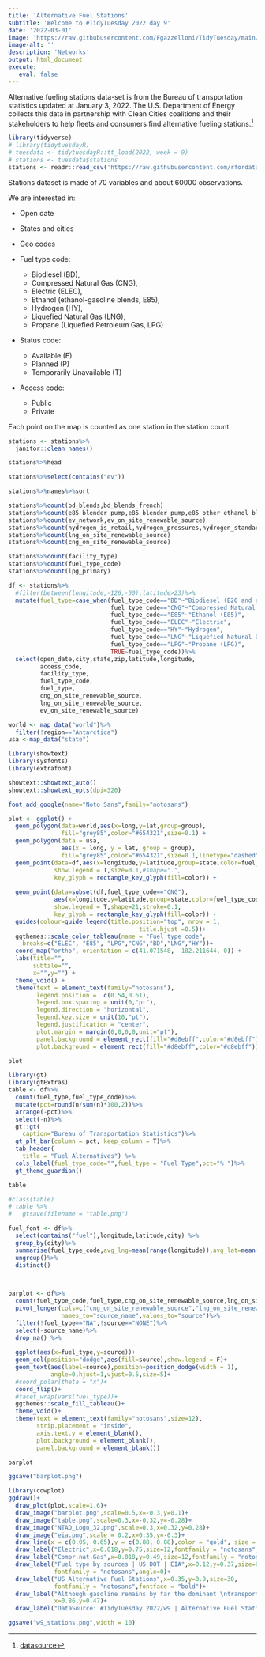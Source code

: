 ```yaml
---
title: 'Alternative Fuel Stations'
subtitle: 'Welcome to #TidyTuesday 2022 day 9'
date: '2022-03-01'
image: 'https://raw.githubusercontent.com/Fgazzelloni/TidyTuesday/main/data/2022/w9_stations/w9_stations.png'
image-alt: ''
description: 'Networks'
output: html_document
execute: 
   eval: false
---
```







Alternative fueling stations data-set is from the Bureau of transportation statistics updated at January 3, 2022. 
The U.S. Department of Energy collects this data in partnership with Clean Cities coalitions and their stakeholders to help fleets and consumers find alternative fueling stations.[^1]

[^1]: [datasource](https://data-usdot.opendata.arcgis.com/datasets/usdot::alternative-fueling-stations/about)

```r
library(tidyverse)
# library(tidytuesdayR)
# tuesdata <- tidytuesdayR::tt_load(2022, week = 9)
# stations <- tuesdata$stations
stations <- readr::read_csv('https://raw.githubusercontent.com/rfordatascience/tidytuesday/master/data/2022/2022-03-01/stations.csv')
```

Stations dataset is made of 70 variables and about 60000 observations. 

We are interested in:

- Open date
- States and cities
- Geo codes
- Fuel type code:

   - Biodiesel (BD),
   - Compressed Natural Gas (CNG),
   - Electric (ELEC),
   - Ethanol (ethanol-gasoline blends, E85),
   - Hydrogen (HY),
   - Liquefied Natural Gas (LNG),
   - Propane (Liquefied Petroleum Gas, LPG)
   
- Status code:

   - Available (E)
   - Planned (P)
   - Temporarily Unavailable (T)

- Access code:

   - Public
   - Private
   
      
Each point on the map is counted as one station in the station count      
      
```r
stations <- stations%>%
  janitor::clean_names()

stations%>%head
```

```r
stations%>%select(contains("ev"))
```


```r
stations%>%names%>%sort
```

```r
stations%>%count(bd_blends,bd_blends_french)
stations%>%count(e85_blender_pump,e85_blender_pump,e85_other_ethanol_blends)
stations%>%count(ev_network,ev_on_site_renewable_source)
stations%>%count(hydrogen_is_retail,hydrogen_pressures,hydrogen_standards,hydrogen_status_link)
stations%>%count(lng_on_site_renewable_source)
stations%>%count(cng_on_site_renewable_source)

stations%>%count(facility_type)
stations%>%count(fuel_type_code)
stations%>%count(lpg_primary)
```


```r
df <- stations%>%
  #filter(between(longitude,-126,-50),latitude>23)%>%
  mutate(fuel_type=case_when(fuel_type_code=="BD"~"Biodiesel (B20 and above)",
                             fuel_type_code=="CNG"~"Compressed Natural Gas (CNG)",
                             fuel_type_code=="E85"~"Ethanol (E85)",
                             fuel_type_code=="ELEC"~"Electric",
                             fuel_type_code=="HY"~"Hydrogen",
                             fuel_type_code=="LNG"~"Liquefied Natural Gas (LNG)",
                             fuel_type_code=="LPG"~"Propane (LPG)",
                             TRUE~fuel_type_code))%>%
  select(open_date,city,state,zip,latitude,longitude,
         access_code,
         facility_type,
         fuel_type_code,
         fuel_type,
         cng_on_site_renewable_source,
         lng_on_site_renewable_source,
         ev_on_site_renewable_source)
```

```r
world <- map_data("world")%>%
  filter(!region=="Antarctica")
usa <-map_data("state")
```

```r
library(showtext)
library(sysfonts)
library(extrafont)

showtext::showtext_auto()
showtext::showtext_opts(dpi=320)

font_add_google(name="Noto Sans",family="notosans")
```


```r
plot <- ggplot() +
  geom_polygon(data=world,aes(x=long,y=lat,group=group),
               fill="grey85",color="#654321",size=0.1) +
  geom_polygon(data = usa,
               aes(x = long, y = lat, group = group),
               fill="grey85",color="#654321",size=0.1,linetype="dashed") +
  geom_point(data=df,aes(x=longitude,y=latitude,group=state,color=fuel_type_code),
             show.legend = T,size=0.1,#shape=".",
             key_glyph = rectangle_key_glyph(fill=color)) + 
  
  geom_point(data=subset(df,fuel_type_code=="CNG"),
             aes(x=longitude,y=latitude,group=state,color=fuel_type_code),
             show.legend = T,shape=21,stroke=0.1,
             key_glyph = rectangle_key_glyph(fill=color)) + 
  guides(colour=guide_legend(title.position="top", nrow = 1,
                                     title.hjust =0.5))+
  ggthemes::scale_color_tableau(name = "Fuel type code",
    breaks=c("ELEC", "E85", "LPG","CNG","BD","LNG","HY"))+
  coord_map("ortho", orientation = c(41.071548, -102.211644, 0)) +
  labs(title="",
       subtile="",
       x="",y="") +
  theme_void() +
  theme(text = element_text(family="notosans"),
        legend.position =  c(0.54,0.61),
        legend.box.spacing = unit(0,"pt"),
        legend.direction = "horizontal",
        legend.key.size = unit(10,"pt"),
        legend.justification = "center",
        plot.margin = margin(0,0,0,0,unit="pt"),
        panel.background = element_rect(fill="#d8ebff",color="#d8ebff"),
        plot.background = element_rect(fill="#d8ebff",color="#d8ebff"))

plot
```


```r
library(gt)
library(gtExtras)
table <- df%>%
  count(fuel_type,fuel_type_code)%>%
  mutate(pct=round(n/sum(n)*100,2))%>%
  arrange(-pct)%>%
  select(-n)%>%
  gt::gt(
    caption="Bureau of Transportation Statistics")%>%
  gt_plt_bar(column = pct, keep_column = T)%>%
  tab_header(
    title = "Fuel Alternatives") %>%
  cols_label(fuel_type_code="",fuel_type = "Fuel Type",pct="% ")%>%
  gt_theme_guardian()

table

#class(table)
# table %>%
#   gtsave(filename = "table.png")
```
```r
fuel_font <- df%>%
  select(contains("fuel"),longitude,latitude,city) %>%
  group_by(city)%>%
  summarise(fuel_type_code,avg_lng=mean(range(longitude)),avg_lat=mean(range(latitude)),.groups="drop")%>%
  ungroup()%>%
  distinct()

 

barplot <- df%>%
  count(fuel_type_code,fuel_type,cng_on_site_renewable_source,lng_on_site_renewable_source,ev_on_site_renewable_source) %>%
  pivot_longer(cols=c("cng_on_site_renewable_source","lng_on_site_renewable_source","ev_on_site_renewable_source"),
               names_to="source_name",values_to="source")%>%
  filter(!fuel_type=="NA",!source=="NONE")%>%
  select(-source_name)%>%
  drop_na() %>%
  
  ggplot(aes(x=fuel_type,y=source))+
  geom_col(position="dodge",aes(fill=source),show.legend = F)+
  geom_text(aes(label=source),position=position_dodge(width = 1),
            angle=0,hjust=1,vjust=0.5,size=5)+
  #coord_polar(theta = "x")+
  coord_flip()+
  #facet_wrap(vars(fuel_type))+
  ggthemes::scale_fill_tableau()+
  theme_void()+
  theme(text = element_text(family="notosans",size=12),
        strip.placement = "inside",
        axis.text.y = element_blank(),
        plot.background = element_blank(),
        panel.background = element_blank())

barplot
```

```r
ggsave("barplot.png")
```



```r
library(cowplot)
ggdraw()+
  draw_plot(plot,scale=1.6)+
  draw_image("barplot.png",scale=0.5,x=-0.3,y=0.1)+
  draw_image("table.png",scale=0.3,x=-0.32,y=-0.28)+
  draw_image("NTAD_Logo_32.png",scale=0.3,x=0.32,y=0.28)+
  draw_image("eia.png",scale = 0.2,x=0.35,y=-0.3)+
  draw_line(x = c(0.05, 0.65),y = c(0.88, 0.88),color = "gold", size = 4)+
  draw_label("Electric",x=0.018,y=0.75,size=12,fontfamily = "notosans",fontface = "bold",angle=90)+
  draw_label("Compr.nat.Gas",x=0.018,y=0.49,size=12,fontfamily = "notosans",fontface = "bold",angle=90)+
  draw_label("Fuel type by sources | US DOT | EIA",x=0.12,y=0.37,size=8,
             fontfamily = "notosans",angle=0)+
  draw_label("US Alternative Fuel Stations",x=0.35,y=0.9,size=30,
             fontfamily = "notosans",fontface = "bold")+
  draw_label("Although gasoline remains by far the dominant \ntransportation fuel, a variety of alternative fuels \nare currently in use,primarily by government \nand private fleets.\nThese fuels include electricity, propane,\nhigher ethanol-gasoline blends (E85),\nhydrogen, and natural gas.\nIn aggregate, there are currently about 10,000\n alternative fuel stations in the United States,\ncompared to approximately 160,000\n gasoline stations in the country.(EIA)",size=8,fontfamily = "notosans",
             x=0.86,y=0.47)+
  draw_label("DataSource: #TidyTuesday 2022/w9 | Alternative Fuel Stations | US DOT | EIA\nInfographics: Federica Gazzelloni",x=0.35,y=0.05,size=10,fontfamily = "notosans")
```


```r
ggsave("w9_stations.png",width = 10)
```





